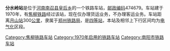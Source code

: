 {{noteTA
|1=zh-cn:始发车次; zh-hk:列車班次;
|2=zh-cn:车次; zh-hk:班次;
}}
{{Infobox China railway station 
|车站名称 = 分水岭站
|车站名称拼音 = 
|车站地址 = [[河南|河南]][[南召县|南召县]]
|归属 = [[郑州铁路局|郑州铁路局]]
|车站等级 = [[四等站_(中铁)|四等站]]
|线路 = [[焦柳铁路|焦柳铁路]]
}}
'''分水岭站'''是位于[[河南|河南]][[南召县|南召县]][[皇后乡|皇后乡]]的一个铁路车站，[[邮政编码|邮政编码]]474679。车站建于1970年，有[[焦柳铁路|焦柳铁路]]经过该站，现在仅办理货运业务，不办理客运业务。车站距离[[月山站|月山站]]300[[公里|公里]]，隶属于[[郑州铁路局|郑州铁路局]]，是[[四等站_(中铁)|四等站]]，本站及相邻上下行区间均为[[电气化|电气化]]区段。

{{start rail box}}
{{s-inop|[[交界站|交界站]]}}
{{s-line|[[焦柳铁路|焦柳铁路]]}}
{{s-inop|[[北召店站|北召店站]]}}
{{end box}}
{{焦柳铁路}}
{{铁路车站小作品}}
{{河南小作品}}

[[Category:焦柳铁路车站|Category:焦柳铁路车站]]
[[Category:1970年启用的铁路车站|Category:1970年启用的铁路车站]]
[[Category:南阳市铁路车站|Category:南阳市铁路车站]]